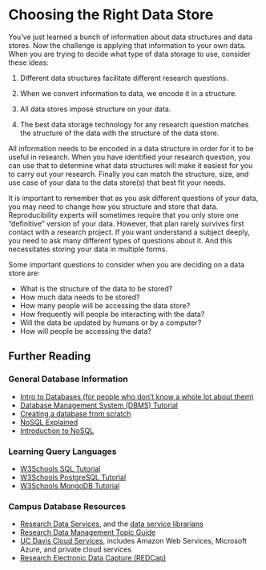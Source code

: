 # Choosing the Right Data Store

You've just learned a bunch of information about data structures and data
stores. Now the challenge is applying that information to your own data. When
you are trying to decide what type of data storage to use, consider these ideas:

1.  Different data structures facilitate different research questions.

1.  When we convert information to data, we encode it in a structure.

3.  All data stores impose structure on your data.

4.  The best data storage technology for any research question matches the
    structure of the data with the structure of the data store.
    
All information needs to be encoded in a data structure in order for it to be
useful in research. When you have identified your research question, you can use
that to determine what data structures will make it easiest for you to carry
out your research. Finally you can match the structure, size, and use case
of your data to the data store(s) that best fit your needs.

It is important to remember that as you ask different questions of your data,
you may need to change how you structure and store that data. Reproducibility
experts will sometimes require that you only store one "definitive" version of
your data. However, that plan rarely survives first contact with a research
project. If you want understand a subject deeply, you need to ask many different
types of questions about it. And this necessitates storing your data in multiple
forms.

Some important questions to consider when you are deciding on a data store are:

 * What is the structure of the data to be stored?
 * How much data needs to be stored?
 * How many people will be accessing the data store?
 * How frequently will people be interacting with the data?
 * Will the data be updated by humans or by a computer?
 * How will people be accessing the data?

<!-- Have a research project or question what is a good structure and 
and database option, what would be a good second option, what would not work -->

## Further Reading

### General Database Information

-   [Intro to Databases (for people who don’t know a whole lot about them)][medium]
-   [Database Management System (DBMS) Tutorial][g4gsql]
-   [Creating a database from scratch][create]
-   [NoSQL Explained][nosql]
-   [Introduction to NoSQL][g4gno]

### Learning Query Languages

-   [W3Schools SQL Tutorial][w3sql]
-   [W3Schools PostgreSQL Tutorial][w3post]
-   [W3Schools MongoDB Tutorial][w3mongo]

### Campus Database Resources

-   [Research Data Services][rds], and the [data service librarians][email]
-   [Research Data Management Topic Guide][rdm]
-   [UC Davis Cloud Services][cloud], includes Amazon Web Services, Microsoft
    Azure, and private cloud services
-   [Research Electronic Data Capture (REDCap)][redcap]

[medium]: https://medium.com/@rwilliams_bv/intro-to-databases-for-people-who-dont-know-a-whole-lot-about-them-a64ae9af712
[redcap]: https://health.ucdavis.edu/data/redcap.html
[rdm]: https://guides.library.ucdavis.edu/data-management
[rds]: https://servicehub.ucdavis.edu/servicehub?id=catalog&spa=1&sys_id=58cf6a65db87d09009ad5055ca96194d
[cloud]: https://cloud.ucdavis.edu/services-available
[email]: mailto:dataservices@ucdavis.edu
[w3sql]: https://www.w3schools.com/sql/
[w3post]: https://www.w3schools.com/postgresql/index.php
[w3mongo]: https://www.w3schools.com/mongodb/index.php
[nosql]: https://www.mongodb.com/nosql-explained
[g4gno]: https://www.geeksforgeeks.org/introduction-to-nosql/
[g4gsql]: https://www.geeksforgeeks.org/dbms/
[create]: https://interestingengineering.com/lists/build-a-database-part-1
